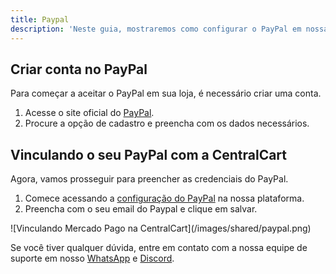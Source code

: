 ```yaml
---
title: Paypal
description: 'Neste guia, mostraremos como configurar o PayPal em nossa plataforma. Basta seguir o tutorial abaixo:'
---
```


## Criar conta no PayPal
Para começar a aceitar o PayPal em sua loja, é necessário criar uma conta.

1. Acesse o site oficial do [PayPal](https://www.paypal.com/br/home).
2. Procure a opção de cadastro e preencha com os dados necessários.

## Vinculando o seu PayPal com a CentralCart
Agora, vamos prosseguir para preencher as credenciais do PayPal.

1. Comece acessando a [configuração do PayPal](https://app.centralcart.com.br/settings/gateway/paypal) na nossa plataforma.
3. Preencha com o seu email do Paypal e clique em salvar.

<Frame>
  ![Vinculando Mercado Pago na CentralCart](/images/shared/paypal.png)
</Frame>

<Check>Se você tiver qualquer dúvida, entre em contato com a nossa equipe de suporte
em nosso [WhatsApp](https://api.whatsapp.com/send/?phone=5515992647447&text=Ol%C3%A1%2C+tenho+d%C3%BAvidas+sobre+a+CentralCart&type=phone_number&app_absent=0) 
e [Discord](https://centralcart.com.br/discord).</Check>